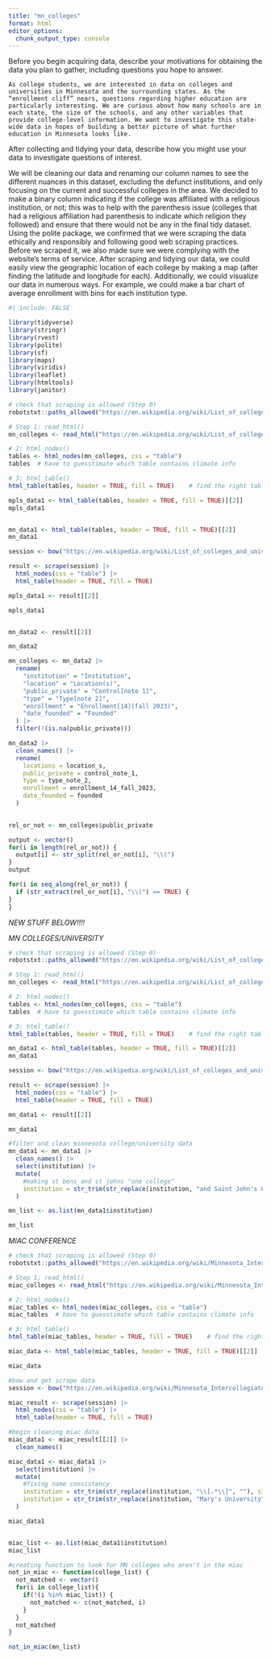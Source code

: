 ```yaml
---
title: "mn_colleges"
format: html
editor_options: 
  chunk_output_type: console
---
```


Before you begin acquiring data, describe your motivations for obtaining the data you plan to gather, including questions you hope to answer. 

	As college students, we are interested in data on colleges and universities in Minnesota and the surrounding states. As the “enrollment cliff” nears, questions regarding higher education are particularly interesting. We are curious about how many schools are in each state, the size of the schools, and any other variables that provide college-level information. We want to investigate this state-wide data in hopes of building a better picture of what further education in Minnesota looks like.

After collecting and tidying your data, describe how you might use your data to investigate questions of interest.

We will be cleaning our data and renaming our column names to see the different nuances in this dataset, excluding the defunct institutions, and only focusing on the current and successful colleges in the area. We decided to make a binary column indicating if the college was affiliated with a religious institution, or not; this was to help with the parenthesis issue (colleges that had a religious affiliation had parenthesis to indicate which religion they followed) and ensure that there would not be any in the final tidy dataset. 
Using the polite package, we confirmed that we were scraping the data ethically and responsibly and following good web scraping practices. Before we scraped it, we also made sure we were complying with the website's terms of service.
After scraping and tidying our data, we could easily view the geographic location of each college by making a map (after finding the latitude and longitude for each). Additionally, we could visualize our data in numerous ways. For example, we could make a bar chart of average enrollment with bins for each institution type. 




```r
#| include: FALSE

library(tidyverse)
library(stringr)
library(rvest)
library(polite)
library(sf)
library(maps)
library(viridis)
library(leaflet)
library(htmltools)
library(janitor)
```





```r
# check that scraping is allowed (Step 0)
robotstxt::paths_allowed("https://en.wikipedia.org/wiki/List_of_colleges_and_universities_in_Minnesota")

# Step 1: read_html()
mn_colleges <- read_html("https://en.wikipedia.org/wiki/List_of_colleges_and_universities_in_Minnesota")

# 2: html_nodes()
tables <- html_nodes(mn_colleges, css = "table") 
tables  # have to guesstimate which table contains climate info

# 3: html_table()
html_table(tables, header = TRUE, fill = TRUE)    # find the right table

mpls_data1 <- html_table(tables, header = TRUE, fill = TRUE)[[2]]  
mpls_data1


mn_data1 <- html_table(tables, header = TRUE, fill = TRUE)[[2]]  
mn_data1

```

```r
session <- bow("https://en.wikipedia.org/wiki/List_of_colleges_and_universities_in_Minnesota", force = TRUE)

result <- scrape(session) |>
  html_nodes(css = "table") |> 
  html_table(header = TRUE, fill = TRUE)

mpls_data1 <- result[[2]]

mpls_data1 


mn_data2 <- result[[2]]

mn_data2

```

```r
mn_colleges <- mn_data2 |>
  rename(
    "institution" = "Institution",
    "location" = "Location(s)",
    "public_private" = "Control[note 1]",
    "type" = "Type[note 2]",
    "enrollment" = "Enrollment[14](fall 2023)",
    "date_founded" = "Founded"
  ) |>
  filter(!(is.na(public_private))) 

mn_data2 |>
  clean_names() |>
  rename(
    locations = location_s,
    public_private = control_note_1,
    type = type_note_2,
    enrollment = enrollment_14_fall_2023,
    date_founded = founded
  )
  
```

```r
rel_or_not <- mn_colleges$public_private

output <- vector()
for(i in length(rel_or_not)) {
  output[i] <- str_split(rel_or_not[i], "\\(")
}
output

for(i in seq_along(rel_or_not)) {
  if (str_extract(rel_or_not[i], "\\(") == TRUE) {
}
}
```


*NEW STUFF BELOW!!!!*

*MN COLLEGES/UNIVERSITY*
```r
# check that scraping is allowed (Step 0)
robotstxt::paths_allowed("https://en.wikipedia.org/wiki/List_of_colleges_and_universities_in_Minnesota")

# Step 1: read_html()
mn_colleges <- read_html("https://en.wikipedia.org/wiki/List_of_colleges_and_universities_in_Minnesota")

# 2: html_nodes()
tables <- html_nodes(mn_colleges, css = "table") 
tables  # have to guesstimate which table contains climate info

# 3: html_table()
html_table(tables, header = TRUE, fill = TRUE)    # find the right table

mn_data1 <- html_table(tables, header = TRUE, fill = TRUE)[[2]]  
mn_data1

```

```r
session <- bow("https://en.wikipedia.org/wiki/List_of_colleges_and_universities_in_Minnesota", force = TRUE)

result <- scrape(session) |>
  html_nodes(css = "table") |> 
  html_table(header = TRUE, fill = TRUE)

mn_data1 <- result[[2]]

mn_data1 

```

```r
#filter and clean minnesota college/university data
mn_data1 <- mn_data1 |>
  clean_names() |>
  select(institution) |>
  mutate(
    #making st bens and st johns "one college" 
    institution = str_trim(str_replace(institution, "and Saint John's University", ""))
  )

mn_list <- as.list(mn_data1$institution)

mn_list

```

*MIAC CONFERENCE*
```r
# check that scraping is allowed (Step 0)
robotstxt::paths_allowed("https://en.wikipedia.org/wiki/Minnesota_Intercollegiate_Athletic_Conference")

# Step 1: read_html()
miac_colleges <- read_html("https://en.wikipedia.org/wiki/Minnesota_Intercollegiate_Athletic_Conference")

# 2: html_nodes()
miac_tables <- html_nodes(miac_colleges, css = "table") 
miac_tables  # have to guesstimate which table contains climate info

# 3: html_table()
html_table(miac_tables, header = TRUE, fill = TRUE)    # find the right table

miac_data <- html_table(miac_tables, header = TRUE, fill = TRUE)[[2]]  

miac_data

```

```r
#bow and get scrape data
session <- bow("https://en.wikipedia.org/wiki/Minnesota_Intercollegiate_Athletic_Conference", force = TRUE)

miac_result <- scrape(session) |>
  html_nodes(css = "table") |> 
  html_table(header = TRUE, fill = TRUE)

#begin cleaning miac data
miac_data1 <- miac_result[[2]] |>
  clean_names() 

miac_data1 <- miac_data1 |>
  select(institution) |>
  mutate(
    #fixing name consistency
    institution = str_trim(str_replace(institution, "\\[.*\\]", ""), side = "right"),
    institution = str_trim(str_replace(institution, "Mary's University", "Mary's University of Minnesota"), side = "right") 
  )

miac_data1


miac_list <- as.list(miac_data1$institution)
miac_list

```

```r
#creating function to look for MN colleges who aren't in the miac
not_in_miac <- function(college_list) {
  not_matched <- vector()
  for(i in college_list){
    if(!(i %in% miac_list)) {
      not_matched <- c(not_matched, i)
    }
  }
  not_matched
}

not_in_miac(mn_list)

```

